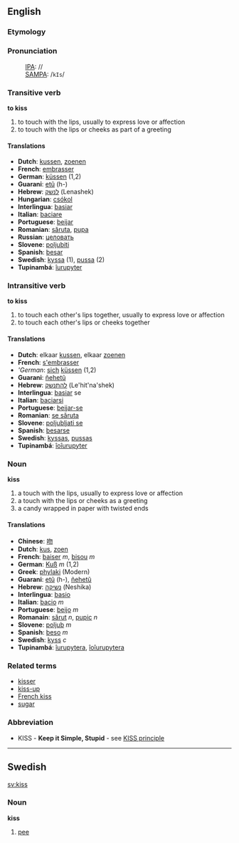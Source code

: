 ==English==
=== Etymology ===

=== Pronunciation ===
:[[w:IPA|IPA]]: //
:[[SAMPA]]: /<tt>kIs</tt>/

=== Transitive verb ===
'''to kiss'''

# to touch with the lips, usually to express love or affection
# to touch with the lips or cheeks as part of a greeting

==== Translations ====
*'''Dutch''': [[kussen]], [[zoenen]]
*'''French''': [[embrasser]]
*'''German''': [[küssen]] (1,2)
*'''Guarani''': [[etũ]] (h-)
*'''Hebrew''': [[לנשק]] (Lenashek)
*'''Hungarian''': [[csókol]] 
*'''Interlingua''': [[basiar]]
*'''Italian''': [[baciare]]
*'''Portuguese''': [[beijar]]
*'''Romanian''': [[săruta]], [[pupa]] 
*'''Russian''': [[целовать]]
*'''Slovene''': [[poljubiti]]
*'''Spanish''': [[besar]]
*'''Swedish''': [[kyssa]] (1), [[pussa]] (2)
*'''Tupinambá''': [[îurupyter]]

=== Intransitive verb ===
'''to kiss'''

# to touch each other's lips together, usually to express love or affection
# to touch each other's lips or cheeks together

==== Translations ====
*'''Dutch''': elkaar [[kussen]], elkaar [[zoenen]]
*'''French''': [[s'embrasser]]
*'''German'': [[sich]] [[küssen]] (1,2)
*'''Guarani''': [[ñehetũ]]
*'''Hebrew''': [[להתנשק]] (Le'hit'na'shek)
*'''Interlingua''': [[basiar]] se
*'''Italian''': [[baciarsi]]
*'''Portuguese''': [[beijar-se]]
*'''Romanian''': [[se săruta]]
*'''Slovene''': [[poljubljati se]]
*'''Spanish''': [[besarse]]
*'''Swedish''': [[kyssas]], [[pussas]]
*'''Tupinambá''': [[îoîurupyter]]

=== Noun ===
'''kiss'''

# a touch with the lips, usually to express love or affection
# a touch with the lips or cheeks as a greeting
# a candy wrapped in paper with twisted ends

==== Translations ====
*'''Chinese''': [[吻]]
*'''Dutch''': [[kus]], [[zoen]]
*'''French''': [[baiser]] ''m'', [[bisou]] ''m''
*'''German''': [[Kuß]] ''m'' (1,2)
*'''Greek''': [[phylaki]] (Modern)
*'''Guarani''': [[etũ]] (h-), [[ñehetũ]]
*'''Hebrew''': [[נשיקה]] (Neshika)
*'''Interlingua''': [[basio]]
*'''Italian''': [[bacio]] ''m''
*'''Portuguese''': [[beijo]] ''m''
*'''Romanain''': [[sărut]] ''n'', [[pupic]] ''n''
*'''Slovene''': [[poljub]] ''m''
*'''Spanish''': [[beso]] ''m''
*'''Swedish''': [[kyss]] ''c''
*'''Tupinambá''': [[îurupytera]], [[îoîurupytera]]

===Related terms===
*[[kisser]]
*[[kiss-up]]
*[[French kiss]]
*[[sugar]]

===Abbreviation===
*KISS - '''Keep it Simple, Stupid''' - see [[KISS principle]]
----

==Swedish==
[[sv:kiss]]
===Noun===
'''kiss'''

#[[pee]]